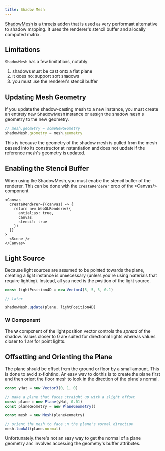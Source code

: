 ```yaml
---
title: Shadow Mesh
---
```


[ShadowMesh](https://github.com/mrdoob/three.js/blob/master/examples/jsm/objects/ShadowMesh.js) is a threejs addon that is used as very performant alternative to shadow mapping. It uses the renderer's stencil buffer and a locally computed matrix.

<Example path="shadows/shadow-mesh" />

## Limitations

`ShadowMesh` has a few limitations, notably

1. shadows must be cast onto a flat plane
2. it does not support soft shadows
3. you must use the renderer's stencil buffer

## Updating Mesh Geometry

If you update the shadow-casting mesh to a new instance, you must create an entirely new ShadowMesh instance or assign the shadow mesh's geometry to the new geometry.

```ts
// mesh.geometry = someNewGeometry
shadowMesh.geometry = mesh.geometry
```

This is because the geometry of the shadow mesh is pulled from the mesh passed into its constructor at instantiation and does not update if the reference mesh's geometry is updated.

## Enabling the Stencil Buffer

When using the ShadowMesh, you must enable the stencil buffer of the renderer. This can be done with the `createRenderer` prop of the [\<Canvas/>](/reference/core/canvas) component

```svelte
<Canvas
  createRenderer={(canvas) => {
    return new WebGLRenderer({
      antialias: true,
      canvas,
      stencil: true
    })
  }}
>
  <Scene />
</Canvas>
```

## Light Source

Because light sources are assumed to be pointed towards the plane, creating a light instance is unnecessary (unless you're using materials that require lighting). Instead, all you need is the position of the light source.

```ts
const lightPosition4D = new Vector4(5, 5, 5, 0.1)

// later

shadowMesh.update(plane, lightPosition4D)
```

### W Component

The **w** component of the light position vector controls the _spread_ of the shadow. Values closer to 0 are suited for directional lights whereas values closer to 1 are for point lights.

## Offsetting and Orienting the Plane

The plane should be offset from the ground or floor by a small amount. This is done to avoid z-fighting. An easy way to do this is to create the plane first and then orient the floor mesh to look in the direction of the plane's normal.

```ts
const yHat = new Vector3(0, 1, 0)

// make a plane that faces straight up with a slight offset
const plane = new Plane(yHat, 0.01)
const planeGeometry = new PlaneGeometry()

const mesh = new Mesh(planeGeometry)

// orient the mesh to face in the plane's normal direction
mesh.lookAt(plane.normal)
```

Unfortunately, there's not an easy way to get the normal of a plane geometry and involves accessing the geometry's buffer attributes.
